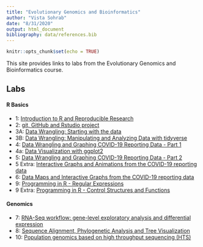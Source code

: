 ```yaml
---
title: "Evolutionary Genomics and Bioinformatics"
author: "Vista Sohrab"
date: "8/31/2020"
output: html_document
bibliography: data/references.bib
---
```


```r
knitr::opts_chunk$set(echo = TRUE)
```


This site provides links to labs from the Evolutionary Genomics and Bioinformatics course.

## Labs
#### R Basics

* 1: [Introduction to R and Reproducible Research](lab1_VistaSohrab.html)
* 2: [git, GitHub and Rstudio project](lab2_VistaSohrab.html)
* 3A: [Data Wrangling: Starting with the data](lab3A_VistaSohrab.html)
* 3B: [Data Wrangling: Manipulating and Analyzing Data with tidyverse](lab3B_VistaSohrab.html)
* 4: [Data Wrangling and Graphing COVID-19 Reporting Data - Part 1](lab4_VistaSohrab.html)
* 4a: [Data Visualization with ggplot2](lab4a_VistaSohrab.html)
* 5: [Data Wrangling and Graphing COVID-19 Reporting Data - Part 2](lab5_VistaSohrab.html)
* 5 Extra: [Interactive Graphs and Animations from the COVID-19 reporting data](lab5Extra_VistaSohrab.html)
* 6: [Data Maps and Interactive Graphs from the COVID-19 reporting data](lab6_VistaSohrab.html)
* 9: [Programming in R - Regular Expressions](lab9_VistaSohrab.html)
* 9 Extra: [Programming in R - Control Structures and Functions](lab9Extra_VistaSohrab.html)


#### Genomics
* 7: [RNA-Seq workflow: gene-level exploratory analysis and differential expression](lab7_VistaSohrab.html)
* 8: [Sequence Alignment, Phylogenetic Analysis and Tree Visualization](lab8_VistaSohrab.html)
* 10: [Population genomics based on high throughput sequencing (HTS)](Lab10_VistaSohrab.html)

